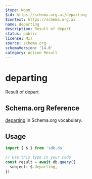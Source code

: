 ```yaml
---
$type: Noun
$id: https://schema.org.ai/departing
$context: https://schema.org.ai
name: departing
description: Result of depart
status: public
license: MIT
source: schema.org
schemaVersion: '14.0'
category: Action Result
---
```


# departing

Result of depart

## Schema.org Reference

[departing](https://schema.org/DepartAction) in Schema.org vocabulary.

## Usage

```typescript
import { $ } from 'sdk.do'

// Use this type in your code
const result = await db.query({
  subject: $.departing,
})
```
